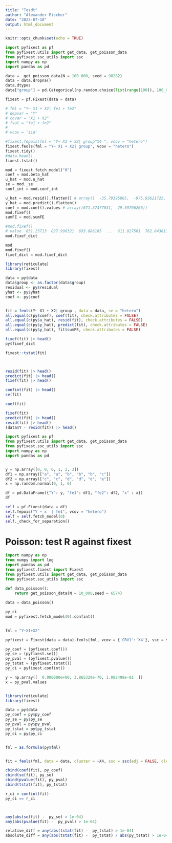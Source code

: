 ```yaml
---
title: "Tesdt"
author: "Alexander Fischer"
date: "2023-07-18"
output: html_document
---
```


```r
knitr::opts_chunk$set(echo = TRUE)
```


```python

import pyfixest as pf
from pyfixest.utils import get_data, get_poisson_data
from pyfixest.ssc_utils import ssc
import numpy as np
import pandas as pd

data =  get_poisson_data(N = 100_000, seed = 98282)
data = data.dropna()
data.dtypes
data["group"] = pd.Categorical(np.random.choice(list(range(100)), 100_000, True))

fixest = pf.Fixest(data = data)

# fml = "Y~ X1 + X2| fe1 + fe2"
# depvar = "Y"
# covar = "X1 + X2"
# fval = "fe1 + fe2"
# 
# vcov = 'iid'

#fixest.fepois(fml = "Y~ X1 + X2| group^X4 ", vcov = "hetero")
fixest.feols(fml = "Y~ X1 + X2| group", vcov = "hetero")
fixest.tidy()
#data.head()
fixest.tstat()

mod = fixest.fetch_model("0")
coef = mod.beta_hat
u_hat = mod.u_hat
se = mod._se
conf_int = mod.conf_int

u_hat = mod.resid().flatten() # array([  -35.79395865,  -975.93621725, -1319.89258669, 
y_hat = mod.predict().flatten() 
coef = mod.coef().values # array([671.37477031,  29.59796266])
mod.fixef()
sumFE = mod.sumFE

#mod.fixef()
# value  631.25713  827.996321  693.886165  ...  611.827561  762.843813  558.500829
mod.fixef_dict

mod
mod.fixef()
fixef_dict = mod.fixef_dict


```

```r
library(reticulate)
library(fixest)

data = py$data
data$group <- as.factor(data$group)
residual <- py$residual
yhat <- py$yhat
coef <- py$coef


fit = feols(Y~ X1 + X2| group , data = data, se = "hetero")
all.equal(c(py$coef), coef(fit), check.attributes = FALSE)
all.equal(c(py$u_hat), resid(fit), check.attributes = FALSE)
all.equal(c(py$y_hat), predict(fit), check.attributes = FALSE)
all.equal(c(py$y_hat), fit$sumFE, check.attributes = FALSE)

fixef(fit) |> head()
py$fixef_dict

fixest::tstat(fit)



resid(fit) |> head()
predict(fit) |> head()
fixef(fit) |> head()

confint(fit) |> head()
se(fit)

coef(fit)

fixef(fit) 
predict(fit) |> head()
resid(fit) |> head()
(data$Y - resid(fit)) |> head()

```




```python
import pyfixest as pf
from pyfixest.utils import get_data, get_poisson_data
from pyfixest.ssc_utils import ssc
import numpy as np
import pandas as pd


y = np.array([0, 0, 0, 1, 2, 3])
df1 = np.array(["a", "a", "b", "b", "b", "c"])
df2 = np.array(["c", "c", "d", "d", "d", "e"])
x = np.random.normal(0, 1, 6)

df = pd.DataFrame({"Y": y, "fe1": df1, "fe2": df2, "x" : x})
df

self = pf.Fixest(data = df)
self.fepois("Y ~ x  | fe1", vcov = "hetero")
self = self.fetch_model(0)
self._check_for_separation()


```




# Poisson: test R against fixest


```python
import numpy as np
from numpy import log
import pandas as pd
from pyfixest.fixest import Fixest
from pyfixest.utils import get_data, get_poisson_data
from pyfixest.ssc_utils import ssc

def data_poisson():
    return get_poisson_data(N = 10_000,seed = 6574)
  
data = data_poisson()

py_ci
mod = pyfixest.fetch_model(0).confint()

  
fml = "Y~X1+X2"

pyfixest = Fixest(data = data).feols(fml, vcov = {'CRV1':'X4'}, ssc = ssc(adj = False, cluster_adj = False))

py_coef = (pyfixest.coef())
py_se = (pyfixest.se())
py_pval = (pyfixest.pvalue())
py_tstat = (pyfixest.tstat())
py_ci = pyfixest.confint()

y = np.array([  0.000000e+00, 3.865329e-70, 1.082498e-01  ])
x = py_pval.values



```




```r
library(reticulate)
library(fixest)

data = py$data
py_coef = py$py_coef
py_se = py$py_se
py_pval = py$py_pval
py_tstat = py$py_tstat
py_ci = py$py_ci


fml = as.formula(py$fml)


fit = feols(fml, data = data, cluster = ~X4, ssc = ssc(adj = FALSE, cluster.adj = FALSE))

cbind(coef(fit), py_coef)
cbind(se(fit), py_se)
cbind(pvalue(fit), py_pval)
cbind(tstat(fit), py_tstat)

r_ci = confint(fit)
py_ci == r_ci



any(abs(se(fit) -  py_se) > 1e-04)
any(abs(pvalue(fit) -  py_pval) > 1e-04)

relative_diff = any(abs(tstat(fit) -  py_tstat) > 1e-04)
absolute_diff = any(abs(tstat(fit) -  py_tstat) / abs(py_tstat) > 1e-04)



```
























